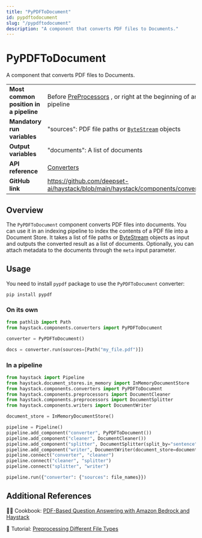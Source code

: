```yaml
---
title: "PyPDFToDocument"
id: pypdftodocument
slug: "/pypdftodocument"
description: "A component that converts PDF files to Documents."
---
```


# PyPDFToDocument

A component that converts PDF files to Documents.

|                                        |                                                                                                 |
| :------------------------------------- | :---------------------------------------------------------------------------------------------- |
| **Most common position in a pipeline** | Before [PreProcessors](../preprocessors.mdx) , or right at the beginning of an indexing pipeline |
| **Mandatory run variables**            | "sources": PDF file paths or [`ByteStream`](../../concepts/data-classes.mdx#bytestream)  objects             |
| **Output variables**                   | "documents": A list of documents                                                                |
| **API reference**                      | [Converters](/reference/converters-api)                                                                |
| **GitHub link**                        | https://github.com/deepset-ai/haystack/blob/main/haystack/components/converters/pypdf.py      |

## Overview

The `PyPDFToDocument` component converts PDF files into documents. You can use it in an indexing pipeline to index the contents of a PDF file into a Document Store. It takes a list of file paths or [ByteStream](../../concepts/data-classes.mdx#bytestream) objects as input and outputs the converted result as a list of documents. Optionally, you can attach metadata to the documents through the `meta` input parameter.

## Usage

You need to install `pypdf` package to use the `PyPDFToDocument` converter:

```shell
pip install pypdf
```

### On its own

```python
from pathlib import Path
from haystack.components.converters import PyPDFToDocument

converter = PyPDFToDocument()

docs = converter.run(sources=[Path("my_file.pdf")])
```

### In a pipeline

```python
from haystack import Pipeline
from haystack.document_stores.in_memory import InMemoryDocumentStore
from haystack.components.converters import PyPDFToDocument
from haystack.components.preprocessors import DocumentCleaner
from haystack.components.preprocessors import DocumentSplitter
from haystack.components.writers import DocumentWriter

document_store = InMemoryDocumentStore()

pipeline = Pipeline()
pipeline.add_component("converter", PyPDFToDocument())
pipeline.add_component("cleaner", DocumentCleaner())
pipeline.add_component("splitter", DocumentSplitter(split_by="sentence", split_length=5))
pipeline.add_component("writer", DocumentWriter(document_store=document_store))
pipeline.connect("converter", "cleaner")
pipeline.connect("cleaner", "splitter")
pipeline.connect("splitter", "writer")

pipeline.run({"converter": {"sources": file_names}})
```

## Additional References

🧑‍🍳 Cookbook: [PDF-Based Question Answering with Amazon Bedrock and Haystack](https://haystack.deepset.ai/cookbook/amazon_bedrock_for_documentation_qa)

📓 Tutorial: [Preprocessing Different File Types](https://haystack.deepset.ai/tutorials/30_file_type_preprocessing_index_pipeline)
